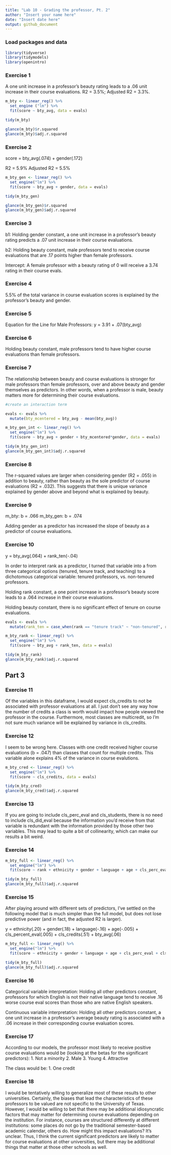 ```yaml
---
title: "Lab 10 - Grading the professor, Pt. 2"
author: "Insert your name here"
date: "Insert date here"
output: github_document
---
```


### Load packages and data

```r
library(tidyverse) 
library(tidymodels)
library(openintro)
```

### Exercise 1

A one unit increase in a professor's beauty rating leads to a .06 unit increase in their course evaluations. R2 = 3.5%; Adjusted R2 = 3.3%.

```r

m_bty <- linear_reg() %>%
  set_engine ("lm") %>%
  fit(score ~ bty_avg, data = evals)

tidy(m_bty)

glance(m_bty)$r.squared
glance(m_bty)$adj.r.squared

```


### Exercise 2

score = bty_avg(.074) + gender(.172)

R2 = 5.9%
Adjusted R2 = 5.5%

```r

m_bty_gen <- linear_reg() %>%
  set_engine("lm") %>%
  fit(score ~ bty_avg + gender, data = evals)

tidy(m_bty_gen)

glance(m_bty_gen)$r.squared
glance(m_bty_gen)$adj.r.squared

```


### Exercise 3

b1: Holding gender constant, a one unit increase in a professor's beauty rating predicts a .07 unit increase in their course evaluations. 

b2: Holding beauty constant, male professors tend to receive course evaluations that are .17 points higher than female professors.

Intercept: A female professor with a beauty rating of 0 will receive a 3.74 rating in their course evals.


### Exercise 4

5.5% of the total variance in course evaluation scores is explained by the professor's beauty and gender.

### Exercise 5

Equation for the Line for Male Professors:
y = 3.91 + .07(bty_avg)

### Exercise 6

Holding beauty constant, male professors tend to have higher course evaluations than female professors.

### Exercise 7

The relationship between beauty and course evaluations is stronger for male professors than female professors, over and above beauty and gender themselves as predictors. In other words, when a professor is male, beauty matters more for determining their course evaluations.

```r

#create an interaction term

evals <- evals %>%
  mutate(bty_mcentered = bty_avg - mean(bty_avg))

m_bty_gen_int <- linear_reg() %>%
  set_engine("lm") %>%
  fit(score ~ bty_avg + gender + bty_mcentered*gender, data = evals)

tidy(m_bty_gen_int)
glance(m_bty_gen_int)$adj.r.squared
```


### Exercise 8

The r-squared values are larger when considering gender (R2 = .055) in addition to beauty, rather than beauty as the sole predictor of course evaluations (R2 = .032). This suggests that there is unique variance explained by gender above and beyond what is explained by beauty.

### Exercise 9

m_bty: b = .066
m_bty_gen: b = .074

Adding gender as a predictor has increased the slope of beauty as a predictor of course evaluations.

### Exercise 10

y = bty_avg(.064) + rank_ten(-.04)

In order to interpret rank as a predictor, I turned that variable into a from three categorical options (tenured, tenure track, and teaching) to a dichotomous categorical variable: tenured professors, vs. non-tenured professors.

Holding rank constant, a one point increase in a professor's beauty score leads to a .064 increase in their course evaluations.

Holding beauty constant, there is no significant effect of tenure on course evaluations.

```r

evals <- evals %>%
  mutate(rank_ten = case_when(rank == "tenure track" ~ "non-tenured", rank == "teaching" ~ "non-tenured", rank == "tenured" ~ "tenured"))

m_bty_rank <- linear_reg() %>%
  set_engine("lm") %>%
  fit(score ~ bty_avg + rank_ten, data = evals)

tidy(m_bty_rank)
glance(m_bty_rank)$adj.r.squared
```

## Part 3

### Exercise 11

Of the variables in this dataframe, I would expect cls_credits to not be associated with professor evaluations at all. I just don't see any way how the number of credits a class is worth would impact how people viewed the professor in the course. Furthermore, most classes are multicredit, so I'm not sure much variance will be explained by variance in cls_credits.

### Exercise 12

I seem to be wrong here. Classes with one credit received higher course evaluations (b = .047) than classes that count for multiple credits. This variable alone explains 4% of the variance in course evalutions.

```r

m_bty_cred <- linear_reg() %>%
  set_engine("lm") %>%
  fit(score ~ cls_credits, data = evals)

tidy(m_bty_cred)
glance(m_bty_cred)$adj.r.squared
```

### Exercise 13

If you are going to include cls_perc_eval and cls_students, there is no need to include cls_did_eval because the information you'd receive from that variable is redundant with the information provided by those other two variables. This may lead to quite a bit of collinearity, which can make our results a bit weird.

### Exercise 14

```r

m_bty_full <- linear_reg() %>%
  set_engine("lm") %>%
  fit(score ~ rank + ethnicity + gender + language + age + cls_perc_eval + cls_students + cls_level + cls_profs + cls_credits + bty_avg, data = evals)

tidy(m_bty_full)
glance(m_bty_full)$adj.r.squared
```

### Exercise 15

After playing around with different sets of predictors, I've settled on the following model that is much simpler than the full model, but does not lose predictive power (and in fact, the adjusted R2 is larger).

y = ethnicity(.20) + gender(.18) + language(-.16) + age(-.005) + cls_percent_eval(.005) + cls_credits(.51) + bty_avg(.06)

```r

m_bty_full <- linear_reg() %>%
  set_engine("lm") %>%
  fit(score ~ ethnicity + gender + language + age + cls_perc_eval + cls_credits + bty_avg, data = evals)

tidy(m_bty_full)
glance(m_bty_full)$adj.r.squared

```

### Exercise 16

Categorical variable interpretation: Holding all other predictors constant, professors for which English is not their native language tend to receive .16 worse course eval scores than those who are native English speakers.

Continuous variable interpretation: Holding all other predictors constant, a one unit increase in a professor's average beauty rating is associated with a .06 increase in their corresponding course evaluation scores.

### Exercise 17

According to our models, the professor most likely to receive positive course evaluations would be (looking at the betas for the significant predictors):
1. Not a minority
2. Male
3. Young
4. Attractive

The class would be:
1. One credit

### Exercise 18

I would be tentatively willing to generalize most of these results to other universities. Certainly, the biases that lead the characteristics of these professors to be valued are not specific to the University of Texas. However, I would be willing to bet that there may be additional idiosyncratic factors that may matter for determining course evaluations depending on the institution. For instance, courses are structured differently at different institutions: some places do not go by the traditional semester-based academic calendar, others do. How might this impact evaluations? It's unclear. Thus, I think the current significant predictors are likely to matter for course evaluations at other universities, but there may be additional things that matter at those other schools as well.
